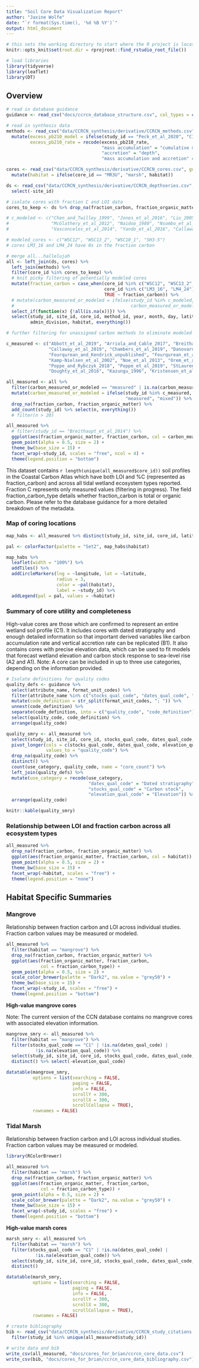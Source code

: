 ```yaml
---
title: "Soil Core Data Visualization Report"
author: "Jaxine Wolfe"
date: "`r format(Sys.time(), '%d %B %Y')`"
output: html_document
---
```


```r
# this sets the working directory to start where the R project is located
knitr::opts_knit$set(root.dir = rprojroot::find_rstudio_root_file())

# load libraries
library(tidyverse)
library(leaflet)
library(DT)
```

## Overview

```r

# read in database guidance
guidance <- read_csv("docs/ccrcn_database_structure.csv", col_types = cols())

# read in synthesis data
methods <- read_csv("data/CCRCN_synthesis/derivative/CCRCN_methods.csv", col_types = cols()) %>% 
  mutate(excess_pb210_model = ifelse(study_id == "Peck_et_al_2020", "CIC", excess_pb210_model),
         excess_pb210_rate = recode(excess_pb210_rate, 
                                    "mass accumulation" = "cumulative mass",
                                    "accretion" = "depth", 
                                    "mass accumulation and accretion" = "depth"))

cores <- read_csv("data/CCRCN_synthesis/derivative/CCRCN_cores.csv", guess_max=10000, col_types = cols()) %>% 
  mutate(habitat = ifelse(core_id == "MR3U", "marsh", habitat))

ds <- read_csv("data/CCRCN_synthesis/derivative/CCRCN_depthseries.csv", guess_max=50000, col_types = cols()) %>% 
  select(-site_id)

# isolate cores with fraction C and LOI data
cores_to_keep <- ds %>% drop_na(fraction_carbon, fraction_organic_matter) %>% distinct(core_id) %>% pull(core_id)

# c_modeled <- c("Chen_and_Twilley_1999", "Jones_et_al_2016", "Liu_2005", "Liu_et_al_2008", "Naidoo_and_Raiman_1982", "Elsey_Quirk_et_al_2011", "He_et_al_2002", "Ren_et_al_2008",
#                "McGlathery_et_al_2012", "Naidoo_1980", "Nsombo_et_al_2016", "Sanders_et_al_2012_MER", "Tam_and_Wong_1998", "Ceron-Breton_et_al_2011", "DelVecchia_et_al_2014",
#                "Vasconcelos_et_al_2014", "Yando_et_al_2016", "Callaway_et_al_1997")

# modeled_cores <- c("WSC12", "WSC13_2", "WSC10_1", "SH3-5")
# cores LM3_16 and LM4_24 have 0s in the fraction carbon

# merge all...hallelujah
all <- left_join(ds, cores) %>% 
  left_join(methods) %>%
  filter(core_id %in% cores_to_keep) %>% 
  # knit picky filtering of potentially modeled cores
  mutate(fraction_carbon = case_when(core_id %in% c("WSC12", "WSC13_2", "WSC10_1", "SH3-5") ~ NA_real_, 
                                     core_id %in% c("LM3_16", "LM4_24") & fraction_carbon == 0 ~ NA_real_, 
                                     TRUE ~ fraction_carbon)) %>% 
  # mutate(carbon_measured_or_modeled = ifelse(study_id %in% c_modeled, "modeled", 
  #                                            carbon_measured_or_modeled)) %>%
  select_if(function(x) {!all(is.na(x))}) %>% 
  select(study_id, site_id, core_id, method_id, year, month, day, latitude, longitude,
         admin_division, habitat, everything())

```

```r
# further filtering for unassigned carbon methods to eliminate modeled values

c_measured <- c("Abbott_et_al_2019", "Arriola_and_Cable_2017", "Breithaupt_et_al_2020",
                "Callaway_et_al_2019", "Chambers_et_al_2019", "Danovaro_1996", "Grady_1981", "McTigue_et_al_2020", "Callaway_et_al_2019",
                "Fourqurean_and_Kendrick_unpublished", "Fourqurean_et_al_2010", "Fourqurean_unpublished", "Hill_and_Anisfeld_2015",
                "Kamp-Nielsen_et_al_2002", "Noe_et_al_2013", "Orem_et_al_1999", "Peck_et_al_2020", "Piazza_et_al_2011",
                "Poppe_and_Rybczyk_2018", "Poppe_et_al_2019", "StLaurent_et_al_2020", "Unger_et_al_2016",
                "Doughty_et_al_2016", "Kazungu_1996", "Kristensen_et_al_1992", "Osland_et_al_2012")

all_measured <- all %>% 
  filter(carbon_measured_or_modeled == "measured" | is.na(carbon_measured_or_modeled)) %>%
  mutate(carbon_measured_or_modeled = ifelse(study_id %in% c_measured, 
                                             "measured", "mixed")) %>% 
  drop_na(fraction_carbon, fraction_organic_matter) %>% 
  add_count(study_id) %>% select(n, everything())
  # filter(n > 20)

all_measured %>% 
  # filter(study_id == "Breithaupt_et_al_2014") %>%
  ggplot(aes(fraction_organic_matter, fraction_carbon, col = carbon_measured_or_modeled)) +
  geom_point(alpha = 0.5, size = 2) +
  theme_bw(base_size = 15) + 
  facet_wrap(~study_id, scales = "free", ncol = 4) +
  theme(legend.position = "bottom")
```

This dataset contains `r length(unique(all_measured$core_id))` soil profiles in the Coastal Carbon Atlas which have both LOI and %C (represented as fraction_carbon) and across all tidal wetland ecosystem types reported. Fraction C represents only measured values (filtering in progress). The field fraction_carbon_type details whether fraction_carbon is total or organic carbon. Please refer to the database guidance for a more detailed breakdown of the metadata.

### Map of coring locations

```r

map_habs <- all_measured %>% distinct(study_id, site_id, core_id, latitude, longitude, habitat)

pal <- colorFactor(palette = "Set2", map_habs$habitat)

map_habs %>% 
  leaflet(width = "100%") %>% 
  addTiles() %>% 
  addCircleMarkers(lng = ~longitude, lat = ~latitude,
                   radius = 3, 
                   color = ~pal(habitat),
                   label = ~study_id) %>% 
  addLegend(pal = pal, values = ~habitat)

```

### Summary of core utility and completeness

High-value cores are those which are confirmed to represent an entire wetland soil profile (C1). It includes cores with dated stratigraphy and enough detailed information so that important derived variables like carbon accumulation rate and vertical accretion rate can be replicated (B1). It also contains cores with precise elevation data, which can be used to fit models that forecast wetland elevation and carbon stock response to sea-level rise (A2 and A1). Note: A core can be included in up to three use categories, depending on the information provided.

```r
# Isolate definitions for quality codes
quality_defs <- guidance %>% 
  select(attribute_name, format_unit_codes) %>% 
  filter(attribute_name %in% c("stocks_qual_code", "dates_qual_code", "elevation_qual_code")) %>% 
  mutate(code_definition = str_split(format_unit_codes, "; ")) %>% 
  unnest(code_definition) %>% 
  separate(code_definition, into = c("quality_code", "code_definition"), sep = " = ") %>% 
  select(quality_code, code_definition) %>% 
  arrange(quality_code)

quality_smry <- all_measured %>% 
  select(study_id, site_id, core_id, stocks_qual_code, dates_qual_code, elevation_qual_code) %>% 
  pivot_longer(cols = c(stocks_qual_code, dates_qual_code, elevation_qual_code), names_to = "use_category",
               values_to = "quality_code") %>% 
  drop_na(quality_code) %>% 
  distinct() %>% 
  count(use_category, quality_code, name = "core_count") %>% 
  left_join(quality_defs) %>% 
  mutate(use_category = recode(use_category,
                               "dates_qual_code" = "Dated stratigraphy",
                               "stocks_qual_code" = "Carbon stock",
                               "elevation_qual_code" = "Elevation")) %>% 
  arrange(quality_code)

knitr::kable(quality_smry)
```

### Relationship between LOI and fraction carbon across all ecosystem types

```r
all_measured %>% 
  drop_na(fraction_carbon, fraction_organic_matter) %>%
  ggplot(aes(fraction_organic_matter, fraction_carbon, col = habitat)) +
  geom_point(alpha = 0.5, size = 2) +
  theme_bw(base_size = 15) + 
  facet_wrap(~habitat, scales = "free") +
  theme(legend.position = "none")

```

## Habitat Specific Summaries

### Mangrove

Relationship between fraction carbon and LOI across individual studies. Fraction carbon values may be measured or modeled.
```r

all_measured %>% 
  filter(habitat == "mangrove") %>% 
  drop_na(fraction_carbon, fraction_organic_matter) %>%
  ggplot(aes(fraction_organic_matter, fraction_carbon, 
             col = fraction_carbon_type)) +
  geom_point(alpha = 0.5, size = 2) +
  scale_color_brewer(palette = "Dark2", na.value = "grey50") +
  theme_bw(base_size = 15) + 
  facet_wrap(~study_id, scales = "free") +
  theme(legend.position = "bottom")

```

**High-value mangrove cores**

Note: The current version of the CCN database contains no mangrove cores with associated elevation information.

```r

mangrove_smry <- all_measured %>%
  filter(habitat == "mangrove") %>%
  filter(stocks_qual_code == "C1" | !is.na(dates_qual_code) |
           !is.na(elevation_qual_code)) %>% 
  select(study_id, site_id, core_id, stocks_qual_code, dates_qual_code, elevation_qual_code) %>% 
  distinct() %>% select(-elevation_qual_code)

datatable(mangrove_smry,
          options = list(searching = FALSE,
                         paging = FALSE,
                         info = FALSE,
                         scrollY = 300,
                         scrollX = 300,
                         scrollCollapse = TRUE),
          rownames = FALSE)

```

### Tidal Marsh

Relationship between fraction carbon and LOI across individual studies. Fraction carbon values may be measured or modeled.
```r
library(RColorBrewer)

all_measured %>% 
  filter(habitat == "marsh") %>% 
  drop_na(fraction_carbon, fraction_organic_matter) %>%
  ggplot(aes(fraction_organic_matter, fraction_carbon, 
             col = fraction_carbon_type)) +
  geom_point(alpha = 0.5, size = 2) +
  scale_color_brewer(palette = "Dark2", na.value = "grey50") +
  theme_bw(base_size = 15) + 
  facet_wrap(~study_id, scales = "free") +
  theme(legend.position = "bottom")

```

**High-value marsh cores**
```r

marsh_smry <- all_measured %>%
  filter(habitat == "marsh") %>%
  filter(stocks_qual_code == "C1" | !is.na(dates_qual_code) |
           !is.na(elevation_qual_code)) %>% 
  select(study_id, site_id, core_id, stocks_qual_code, dates_qual_code, elevation_qual_code) %>% 
  distinct()

datatable(marsh_smry,
          options = list(searching = FALSE,
                         paging = FALSE,
                         info = FALSE,
                         scrollY = 300,
                         scrollX = 300,
                         scrollCollapse = TRUE),
          rownames = FALSE)
```

```r

# create bibliography
bib <- read_csv("data/CCRCN_synthesis/derivative/CCRCN_study_citations.csv", col_types = cols()) %>% 
  filter(study_id %in% unique(all_measured$study_id))

# write data and bib
write_csv(all_measured, "docs/cores_for_brian/ccrcn_core_data.csv")
write_csv(bib, "docs/cores_for_brian/ccrcn_core_data_bibliography.csv")
```

